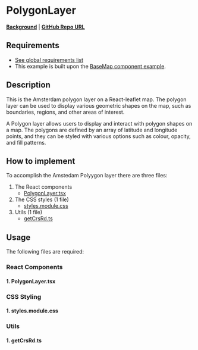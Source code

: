 

<Meta of={PolygonLayerStories} />

# PolygonLayer

**[Background](../?path=/docs/leaflet-layers--docs#polygon)** | **<a href="https://github.com/Amsterdam/ee-react-map-demos/tree/main/src/pages/ReactLeaflet/PolygonLayer" target="_blank">GitHub Repo URL</a>**

## Requirements

- [See global requirements list](../?path=/docs/global-requirements--docs)
- This example is built upon the [BaseMap component example](../?path=/docs/react-leaflet-baselayer--docs).

## Description

This is the Amsterdam polygon layer on a React-leaflet map. The polygon layer can be used to display various geometric shapes on the map, such as boundaries, regions, and other areas of interest.

A Polygon layer allows users to display and interact with polygon shapes on a map. The polygons are defined by an array of latitude and longitude points, and they can be styled with various options such as colour, opacity, and fill patterns.

## How to implement

To accomplish the Amstedam Polyygon layer there are three files:

1. The React components
    * [PolygonLayer.tsx](#1-polygonlayertsx)
2. The CSS styles (1 file)
    * [styles.module.css](#1-stylesmodulecss)
3. Utils (1 file)
    * [getCrsRd.ts](#1-getcrsrdts)

## Usage

The following files are required:

### React Components

#### 1. PolygonLayer.tsx

<Source code={PolygonLayer} />

### CSS Styling

#### 1. styles.module.css

<Source code={styles} />

### Utils

#### 1. getCrsRd.ts

<Source code={getCrsRd} />
